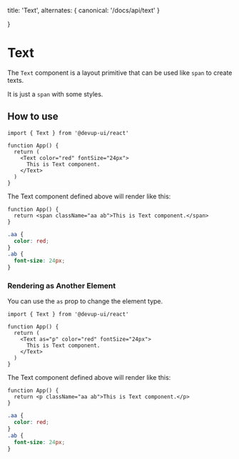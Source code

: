   title: 'Text',
  alternates: {
    canonical: '/docs/api/text'
  }

}

# Text

The `Text` component is a layout primitive that can be used like `span` to create texts.

It is just a `span` with some styles.

## How to use

```tsx
import { Text } from '@devup-ui/react'

function App() {
  return (
    <Text color="red" fontSize="24px">
      This is Text component.
    </Text>
  )
}
```

The Text component defined above will render like this:

```tsx
function App() {
  return <span className="aa ab">This is Text component.</span>
}
```

```css
.aa {
  color: red;
}
.ab {
  font-size: 24px;
}
```

### Rendering as Another Element

You can use the `as` prop to change the element type.

```tsx
import { Text } from '@devup-ui/react'

function App() {
  return (
    <Text as="p" color="red" fontSize="24px">
      This is Text component.
    </Text>
  )
}
```

The Text component defined above will render like this:

```tsx
function App() {
  return <p className="aa ab">This is Text component.</p>
}
```

```css
.aa {
  color: red;
}
.ab {
  font-size: 24px;
}
```
